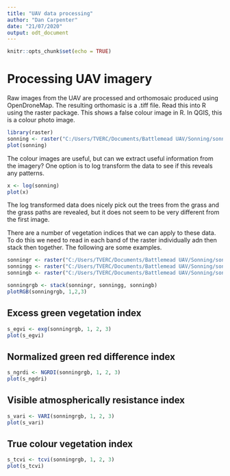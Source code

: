 ---
title: "UAV data processing"
author: "Dan Carpenter"
date: "21/07/2020"
output: odt_document
---

```{r setup, include=FALSE}
knitr::opts_chunk$set(echo = TRUE)
```

# Processing UAV imagery

Raw images from the UAV are processed and orthomosaic produced using OpenDroneMap.  The resulting orthomasic is a .tiff file.  Read this into R using the raster package.  This shows a false colour image in R.  In QGIS, this is a colour photo image.

```{r uav image}
library(raster)
sonning <- raster("C:/Users/TVERC/Documents/Battlemead UAV/Sonning/sonning.tif")
plot(sonning)
```

The colour images are useful, but can we extract useful information from the imagery?  One option is to log transform the data to see if this reveals any patterns.

```{r logged, echo=TRUE}
x <- log(sonning)
plot(x)
```

The log transformed data does nicely pick out the trees from the grass and the grass paths are revealed, but it does not seem to be very different from the first image.

There are a number of vegetation indices that we can apply to these data.  To do this we need to read in each band of the raster individually adn then stack then together.  The following are some examples.  

```{r rgb stack, echo=TRUE}
sonningr <- raster("C:/Users/TVERC/Documents/Battlemead UAV/Sonning/sonning.tif", band = 1)
sonningg <- raster("C:/Users/TVERC/Documents/Battlemead UAV/Sonning/sonning.tif", band = 2)
sonningb <- raster("C:/Users/TVERC/Documents/Battlemead UAV/Sonning/sonning.tif", band = 3)

sonningrgb <- stack(sonningr, sonningg, sonningb)
plotRGB(sonningrgb, 1,2,3)
```


## Excess green vegetation index
```{r egvi, echo=TRUE}
s_egvi <- exg(sonningrgb, 1, 2, 3)
plot(s_egvi)
```

## Normalized green red difference index
```{r ngrdi, echo=TRUE}
s_ngrdi <- NGRDI(sonningrgb, 1, 2, 3)
plot(s_ngdri)
```

## Visible atmospherically resistance index
```{r vari, echo=TRUE}
s_vari <- VARI(sonningrgb, 1, 2, 3)
plot(s_vari)
```

## True colour vegetation index
```{r tcvi, echo=TRUE}
s_tcvi <- tcvi(sonningrgb, 1, 2, 3)
plot(s_tcvi)
```

